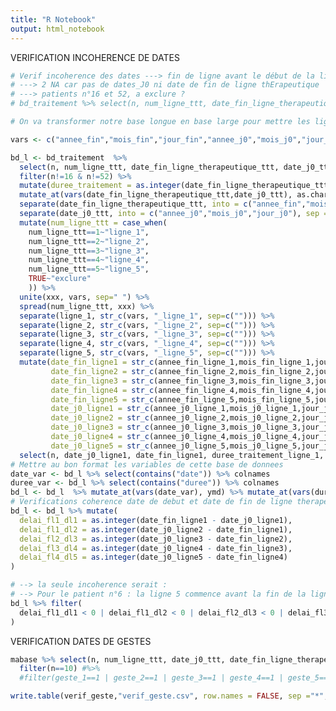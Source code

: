 ```yaml
---
title: "R Notebook"
output: html_notebook
---
```


VERIFICATION INCOHERENCE DE DATES
```r
# Verif incoherence des dates ---> fin de ligne avant le début de la ligne
# ---> 2 NA car pas de dates_J0 ni date de fin de ligne thErapeutique
# ---> patients n°16 et 52, a exclure ?
# bd_traitement %>% select(n, num_ligne_ttt, date_fin_ligne_therapeutique_ttt, date_j0_ttt ) %>% mutate(duree_traitement = as.integer(date_fin_ligne_therapeutique_ttt - date_j0_ttt)) %>% filter(duree_traitement<0 | is.na(duree_traitement))

# On va transformer notre base longue en base large pour mettre les lignes les unes a la suite des autres pour verifier les coherences de dates entre chaque ligne theapeutique.

vars <- c("annee_fin","mois_fin","jour_fin","annee_j0","mois_j0","jour_j0","duree_traitement")

bd_l <- bd_traitement  %>% 
  select(n, num_ligne_ttt, date_fin_ligne_therapeutique_ttt, date_j0_ttt ) %>% 
  filter(n!=16 & n!=52) %>%
  mutate(duree_traitement = as.integer(date_fin_ligne_therapeutique_ttt - date_j0_ttt)) %>%
  mutate_at(vars(date_fin_ligne_therapeutique_ttt,date_j0_ttt), as.character) %>%
  separate(date_fin_ligne_therapeutique_ttt, into = c("annee_fin","mois_fin","jour_fin"), sep = "-") %>% 
  separate(date_j0_ttt, into = c("annee_j0","mois_j0","jour_j0"), sep = "-") %>% 
  mutate(num_ligne_ttt = case_when(
    num_ligne_ttt==1~"ligne_1",
    num_ligne_ttt==2~"ligne_2",
    num_ligne_ttt==3~"ligne_3",
    num_ligne_ttt==4~"ligne_4",
    num_ligne_ttt==5~"ligne_5",
    TRUE~"exclure"
    )) %>% 
  unite(xxx, vars, sep=" ") %>% 
  spread(num_ligne_ttt, xxx) %>% 
  separate(ligne_1, str_c(vars, "_ligne_1", sep=c(""))) %>% 
  separate(ligne_2, str_c(vars, "_ligne_2", sep=c(""))) %>%
  separate(ligne_3, str_c(vars, "_ligne_3", sep=c(""))) %>% 
  separate(ligne_4, str_c(vars, "_ligne_4", sep=c(""))) %>% 
  separate(ligne_5, str_c(vars, "_ligne_5", sep=c(""))) %>% 
  mutate(date_fin_ligne1 = str_c(annee_fin_ligne_1,mois_fin_ligne_1,jour_fin_ligne_1,sep="-"),
         date_fin_ligne2 = str_c(annee_fin_ligne_2,mois_fin_ligne_2,jour_fin_ligne_2,sep="-"),
         date_fin_ligne3 = str_c(annee_fin_ligne_3,mois_fin_ligne_3,jour_fin_ligne_3,sep="-"),
         date_fin_ligne4 = str_c(annee_fin_ligne_4,mois_fin_ligne_4,jour_fin_ligne_4,sep="-"),
         date_fin_ligne5 = str_c(annee_fin_ligne_5,mois_fin_ligne_5,jour_fin_ligne_5,sep="-"),
         date_j0_ligne1 = str_c(annee_j0_ligne_1,mois_j0_ligne_1,jour_j0_ligne_1,sep="-"),
         date_j0_ligne2 = str_c(annee_j0_ligne_2,mois_j0_ligne_2,jour_j0_ligne_2,sep="-"),
         date_j0_ligne3 = str_c(annee_j0_ligne_3,mois_j0_ligne_3,jour_j0_ligne_3,sep="-"),
         date_j0_ligne4 = str_c(annee_j0_ligne_4,mois_j0_ligne_4,jour_j0_ligne_4,sep="-"),
         date_j0_ligne5 = str_c(annee_j0_ligne_5,mois_j0_ligne_5,jour_j0_ligne_5,sep="-"))%>%
  select(n, date_j0_ligne1, date_fin_ligne1, duree_traitement_ligne_1, date_j0_ligne2, date_fin_ligne2,duree_traitement_ligne_2, date_j0_ligne3, date_fin_ligne3, duree_traitement_ligne_3, date_j0_ligne4, date_fin_ligne4,duree_traitement_ligne_4, date_j0_ligne5, date_fin_ligne5, duree_traitement_ligne_5)
# Mettre au bon format les variables de cette base de donnees
date_var <- bd_l %>% select(contains("date")) %>% colnames
duree_var <- bd_l %>% select(contains("duree")) %>% colnames 
bd_l <- bd_l  %>% mutate_at(vars(date_var), ymd) %>% mutate_at(vars(duree_var), as.integer)      
# Verifications coherence date de debut et date de fin de ligne therapeutique
bd_l <- bd_l %>% mutate(
  delai_fl1_dl1 = as.integer(date_fin_ligne1 - date_j0_ligne1),
  delai_fl1_dl2 = as.integer(date_j0_ligne2 - date_fin_ligne1),
  delai_fl2_dl3 = as.integer(date_j0_ligne3 - date_fin_ligne2),
  delai_fl3_dl4 = as.integer(date_j0_ligne4 - date_fin_ligne3),
  delai_fl4_dl5 = as.integer(date_j0_ligne5 - date_fin_ligne4)
)

# --> la seule incoherence serait :
# --> Pour le patient n°6 : la ligne 5 commence avant la fin de la ligne 4
bd_l %>% filter( 
  delai_fl1_dl1 < 0 | delai_fl1_dl2 < 0 | delai_fl2_dl3 < 0 | delai_fl3_dl4 < 0 | delai_fl4_dl5 < 0
) 

```

VERIFICATION DATES DE GESTES

```r
mabase %>% select(n, num_ligne_ttt, date_j0_ttt, date_fin_ligne_therapeutique_ttt, geste_1, date_geste1, geste_2, date_geste2, geste_3, date_geste3, geste_4, date_geste_4, geste_5, date_geste_5, geste_6, date_geste_6) %>% 
  filter(n==10) #%>% 
  #filter(geste_1==1 | geste_2==1 | geste_3==1 | geste_4==1 | geste_5==1 | geste_6==1 )

write.table(verif_geste,"verif_geste.csv", row.names = FALSE, sep ="*", dec=",", na=" ")
```


